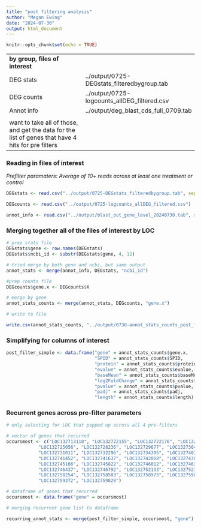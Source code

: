 ```yaml
---
title: "post filtering analysis"
author: "Megan Ewing"
date: "2024-07-30"
output: html_document
---
```


```r
knitr::opts_chunk$set(echo = TRUE)
```

|                                                                                                    |                                              |
|----------------------------------------------------------------------------------------------------|----------------------------------------------|
| **by group, files of interest**                                                                    |                                              |
| DEG stats                                                                                          | ../output/0725-DEGstats_filteredbygroup.tab  |
| DEG counts                                                                                         | ../output/0725-logcounts_allDEG_filtered.csv |
| Annot info                                                                                         | ../output/deg_blast_cds_full_0709.tab        |
|                                                                                                    |                                              |
| want to take all of those, and get the data for the list of genes that have 4 hits for pre filters |                                              |

### Reading in files of interest

*Prefilter paramaters: Average of 10+ reads across at least one treatment or control*

```r

DEGstats <- read.csv("../output/0725-DEGstats_filteredbygroup.tab", sep="")

DEGcounts <- read.csv("../output/0725-logcounts_allDEG_filtered.csv")

annot_info <- read.csv("../output/blast_out_gene_level_20240730.tab", sep="")

```

### Merging together all of the files of interest by LOC

```r

# prep stats file
DEGstats$gene <- row.names(DEGstats)
DEGstats$ncbi_id <- substr(DEGstats$gene, 4, 12)

# tried merge by both gene and ncbi, but same output
annot_stats <- merge(annot_info, DEGstats, "ncbi_id")

#prep counts file
DEGcounts$gene.x <- DEGcounts$X

# merge by gene
annot_stats_counts <- merge(annot_stats, DEGcounts, "gene.x")

# write to file

write.csv(annot_stats_counts, "../output/0730-annot_stats_counts_post_filter_merge.tab")

```

### Simplifying for columns of interest

```r

post_filter_simple <- data.frame("gene" = annot_stats_counts$gene.x, 
                                 "SPID" = annot_stats_counts$SPID, 
                                 "protein" = annot_stats_counts$protein, 
                                 "evalue" = annot_stats_counts$evalue, 
                                 "baseMean" = annot_stats_counts$baseMean, 
                                 "log2FoldChange" = annot_stats_counts$log2FoldChange, 
                                 "pvalue" = annot_stats_counts$pvalue, 
                                 "padj" = annot_stats_counts$padj, 
                                 "length" = annot_stats_counts$length)


```

### Recurrent genes across pre-filter parameters

```r
# only selecting for LOC that popped up across all 4 pre-filters

# vector of genes that recurred 
occursmost <- c("LOC132713118", "LOC132722155", "LOC132722176", "LOC132723296", 
            "LOC132725056", "LOC132728236", "LOC132729677", "LOC132730403", 
            "LOC132731011", "LOC132732296", "LOC132734395", "LOC132740341", 
            "LOC132741452", "LOC132741637", "LOC132742068", "LOC132743875", 
            "LOC132745166", "LOC132745822", "LOC132746012", "LOC132746399", 
            "LOC132746437", "LOC132746792", "LOC132752133", "LOC132752300", 
            "LOC132758254", "LOC132758583", "LOC132758975", "LOC132759052", 
            "LOC132759372", "LOC132759828")

# dataframe of genes that recurred
occursmost <- data.frame("gene" = occursmost)

```

```r

# merging recurrent gene list to dataframe

recurring_annot_stats <- merge(post_filter_simple, occursmost, "gene")

```

